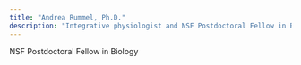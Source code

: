 ```yaml
---
title: "Andrea Rummel, Ph.D."
description: "Integrative physiologist and NSF Postdoctoral Fellow in Biology"
---
```

NSF Postdoctoral Fellow in Biology



